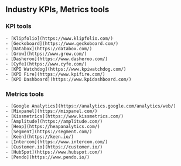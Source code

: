 ## Industry KPIs, Metrics tools


### KPI tools

    - [Klipfolio](https://www.klipfolio.com/)
    - [Geckoboard](https://www.geckoboard.com/)
    - [Databox](https://databox.com/)
    - [Grow](https://www.grow.com/)
    - [Dasheroo](https://www.dasheroo.com/)
    - [Cyfe](https://www.cyfe.com/)
    - [KPI Watchdog](https://www.kpiwatchdog.com/)
    - [KPI Fire](https://www.kpifire.com/)
    - [KPI Dashboard](https://www.kpidashboard.com/)


### Metrics tools

    - [Google Analytics](https://analytics.google.com/analytics/web/)
    - [Mixpanel](https://mixpanel.com/)
    - [Kissmetrics](https://www.kissmetrics.com/)
    - [Amplitude](https://amplitude.com/)
    - [Heap](https://heapanalytics.com/)
    - [Segment](https://segment.com/)
    - [Keen](https://keen.io/)
    - [Intercom](https://www.intercom.com/)
    - [Customer.io](https://customer.io/)
    - [HubSpot](https://www.hubspot.com/)
    - [Pendo](https://www.pendo.io/)







